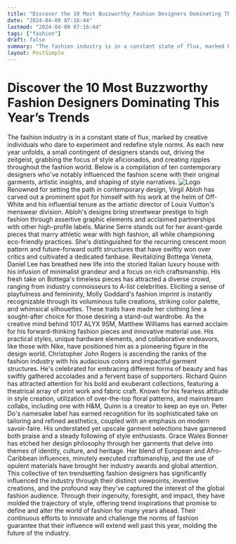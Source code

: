 ```yaml
---
title: "Discover the 10 Most Buzzworthy Fashion Designers Dominating This Year’s Trends"
date: "2024-04-09 07:16:44"
lastmod: "2024-04-09 07:16:44"
tags: ["fashion"]
draft: false
summary: "The fashion industry is in a constant state of flux, marked by creative individuals who dare to experiment and redefine style norms. As each new year unfolds, a small contingent of designers stands out, driving the zeitgeist, grabbing the focus of style aficionados, and creating ripples throughout the fashion world. Below is a compilation of ten contemporary designers who've notably influenced the fashion scene with their original garments, artistic insights, and shaping of style narratives."
layout: PostSimple
---
```

# Discover the 10 Most Buzzworthy Fashion Designers Dominating This Year’s Trends
The fashion industry is in a constant state of flux, marked by creative individuals who dare to experiment and redefine style norms. As each new year unfolds, a small contingent of designers stands out, driving the zeitgeist, grabbing the focus of style aficionados, and creating ripples throughout the fashion world. Below is a compilation of ten contemporary designers who've notably influenced the fashion scene with their original garments, artistic insights, and shaping of style narratives.
<img alt="Logo" src="https://cdn.seniorsselection.com/src_image/7a614ec9df26c83091b010b4bfbfda5f.webp"/>
Renowned for setting the path in contemporary design, Virgil Abloh has carved out a prominent spot for himself with his work at the helm of Off-White and his influential tenure as the artistic director of Louis Vuitton's menswear division. Abloh's designs bring streetwear prestige to high fashion through assertive graphic elements and acclaimed partnerships with other high-profile labels.
Marine Serre stands out for her avant-garde pieces that marry athletic wear with high fashion, all while championing eco-friendly practices. She's distinguished for the recurring crescent moon pattern and future-forward outfit structures that have swiftly won over critics and cultivated a dedicated fanbase.
Revitalizing Bottega Veneta, Daniel Lee has breathed new life into the storied Italian luxury house with his infusion of minimalist grandeur and a focus on rich craftsmanship. His fresh take on Bottega's timeless pieces has attracted a diverse crowd, ranging from industry connoisseurs to A-list celebrities.
Eliciting a sense of playfulness and femininity, Molly Goddard's fashion imprint is instantly recognizable through its voluminous tulle creations, striking color palette, and whimsical silhouettes. These traits have made her clothing line a sought-after choice for those desiring a stand-out wardrobe.
As the creative mind behind 1017 ALYX 9SM, Matthew Williams has earned acclaim for his forward-thinking fashion pieces and innovative material use. His practical styles, unique hardware elements, and collaborative endeavors, like those with Nike, have positioned him as a pioneering figure in the design world.
Christopher John Rogers is ascending the ranks of the fashion industry with his audacious colors and impactful garment structures. He's celebrated for embracing different forms of beauty and has swiftly gathered accolades and a fervent base of supporters.
Richard Quinn has attracted attention for his bold and exuberant collections, featuring a theatrical array of print work and fabric craft. Known for his fearless attitude in style creation, utilization of over-the-top floral patterns, and mainstream collabs, including one with H&M, Quinn is a creator to keep an eye on.
Peter Do's namesake label has earned recognition for its sophisticated take on tailoring and refined aesthetics, coupled with an emphasis on modern savoir-faire. His understated yet upscale garment selections have garnered both praise and a steady following of style enthusiasts.
Grace Wales Bonner has etched her design philosophy through her garments that delve into themes of identity, culture, and heritage. Her blend of European and Afro-Caribbean influences, minutely executed craftsmanship, and the use of opulent materials have brought her industry awards and global attention.
This collective of ten trendsetting fashion designers has significantly influenced the industry through their distinct viewpoints, inventive creations, and the profound way they've captured the interest of the global fashion audience. Through their ingenuity, foresight, and impact, they have molded the trajectory of style, offering trend inspirations that promise to define and alter the world of fashion for many years ahead. Their continuous efforts to innovate and challenge the norms of fashion guarantee that their influence will extend well past this year, molding the future of the industry.
        